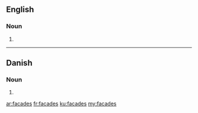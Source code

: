 ==English==

===Noun===
{{head|en|plural}}

# {{plural of|facade|lang=en}}

----

==Danish==

===Noun===
{{head|da|noun form|g=c}}

# {{genitive singular indefinite of|facade|lang=da}}

[[ar:facades]]
[[fr:facades]]
[[ku:facades]]
[[my:facades]]
